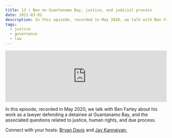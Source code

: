 ```yaml
---
title: 13 | Ben on Guantanamo Bay, justice, and judicial process
date: 2021-03-01
description: In this episode, recorded in May 2020, we talk with Ben Farley about his work as a lawyer defending a detainee at Guantanamo Bay, and the associated questions related to justice, human rights, and due process.
tags:
  - justice
  - governance
  - law
---
```

<iframe src="https://anchor.fm/heart-of-the-matter/embed/episodes/13--Ben-on-Guantanamo-Bay--justice--and-judicial-process-e100ivg"
        height="160px"
        width="100%"
        frameborder="0"
        scrolling="no">
</iframe>

In this episode, recorded in May 2020, we talk with Ben Farley about his work as a lawyer defending a detainee at Guantanamo Bay, and the associated questions related to justice, human rights, and due process.

Connect with your hosts: [Bryan Davis](https://twitter.com/GilbertGravis) and [Jay Kannaiyan](https://jaykannaiyan.com)¸

